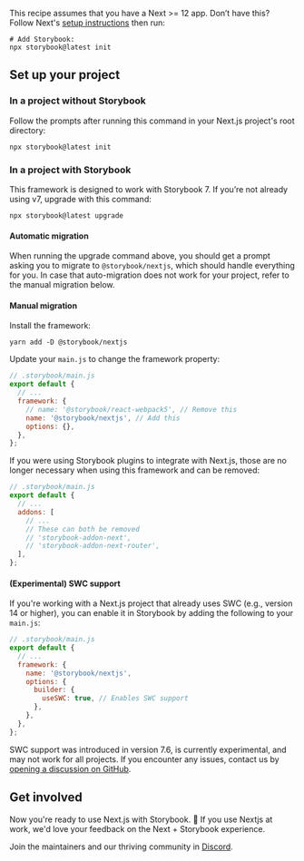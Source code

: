 <Callout variant="neutral" icon="ℹ️" title="Prerequisites">

This recipe assumes that you have a Next >= 12 app. Don’t have this? Follow Next's [setup instructions](https://nextjs.org/docs/getting-started/installation) then run:

```shell
# Add Storybook:
npx storybook@latest init
```

</Callout>

## Set up your project

### In a project without Storybook

Follow the prompts after running this command in your Next.js project's root directory:

```shell
npx storybook@latest init
```

### In a project with Storybook

This framework is designed to work with Storybook 7. If you’re not already using v7, upgrade with this command:

```shell
npx storybook@latest upgrade
```

#### Automatic migration

When running the upgrade command above, you should get a prompt asking you to migrate to `@storybook/nextjs`, which should handle everything for you. In case that auto-migration does not work for your project, refer to the manual migration below.

#### Manual migration

Install the framework:

```shell
yarn add -D @storybook/nextjs
```

Update your `main.js` to change the framework property:

```js
// .storybook/main.js
export default {
  // ...
  framework: {
    // name: '@storybook/react-webpack5', // Remove this
    name: '@storybook/nextjs', // Add this
    options: {},
  },
};
```

If you were using Storybook plugins to integrate with Next.js, those are no longer necessary when using this framework and can be removed:

```js
// .storybook/main.js
export default {
  // ...
  addons: [
    // ...
    // These can both be removed
    // 'storybook-addon-next',
    // 'storybook-addon-next-router',
  ],
};
```

#### (Experimental) SWC support

If you're working with a Next.js project that already uses SWC (e.g., version 14 or higher), you can enable it in Storybook by adding the following to your `main.js`:

```js
// .storybook/main.js
export default {
  // ...
  framework: {
    name: '@storybook/nextjs',
    options: {
      builder: {
        useSWC: true, // Enables SWC support
      },
    },
  },
};
```

<Callout variant="info" icon="💡">

SWC support was introduced in version 7.6, is currently experimental, and may not work for all projects. If you encounter any issues, contact us by [opening a discussion on GitHub](https://github.com/storybookjs/storybook/discussions/new?category=help).

</Callout>

## Get involved

Now you're ready to use Next.js with Storybook. 🎉 If you use Nextjs at work, we'd love your feedback on the Next + Storybook experience.

Join the maintainers and our thriving community in [Discord](https://discord.gg/storybook).
